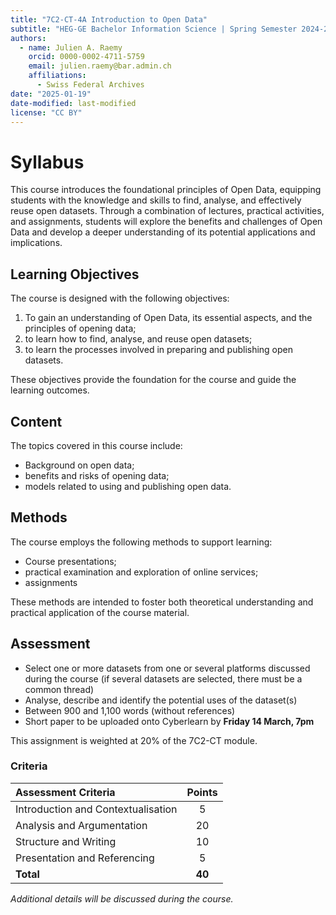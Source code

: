 ---
title: "7C2-CT-4A Introduction to Open Data"
subtitle: "HEG-GE Bachelor Information Science | Spring Semester 2024-2025"
authors: 
  - name: Julien A. Raemy
    orcid: 0000-0002-4711-5759
    email: julien.raemy@bar.admin.ch
    affiliations:
      - Swiss Federal Archives
date: "2025-01-19"
date-modified: last-modified
license: "CC BY"
---

# Syllabus

This course introduces the foundational principles of Open Data, equipping students with the knowledge and skills to find, analyse, and effectively reuse open datasets. Through a combination of lectures, practical activities, and assignments, students will explore the benefits and challenges of Open Data and develop a deeper understanding of its potential applications and implications.

## Learning Objectives 

The course is designed with the following objectives:

1. To gain an understanding of Open Data, its essential aspects, and the principles of opening data;
2. to learn how to find, analyse, and reuse open datasets;
3. to learn the processes involved in preparing and publishing open datasets.

These objectives provide the foundation for the course and guide the learning outcomes.

## Content 

The topics covered in this course include:

- Background on open data;
- benefits and risks of opening data;
- models related to using and publishing open data.

## Methods

The course employs the following methods to support learning:

- Course presentations;
- practical examination and exploration of online services;
- assignments

These methods are intended to foster both theoretical understanding and practical application of the course material.

## Assessment

- Select one or more datasets from one or several platforms discussed during the course (if several datasets are selected, there must be a common thread)
- Analyse, describe and identify the potential uses of the dataset(s)
- Between 900 and 1,100 words (without references)
- Short paper to be uploaded onto Cyberlearn by **Friday 14 March, 7pm**

This assignment is weighted at 20% of the 7C2-CT module.

### Criteria

|         Assessment Criteria        | Points |
|:---                                |:------:|
| Introduction and Contextualisation | 5      |
| Analysis and Argumentation         | 20     |
| Structure and Writing              | 10     |
| Presentation and Referencing       | 5      |
| **Total**                              | **40**     |

*Additional details will be discussed during the course.*

